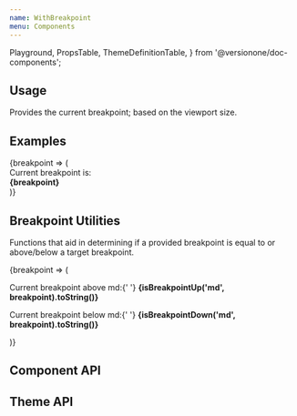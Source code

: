 ```yaml
---
name: WithBreakpoint
menu: Components
---
```


  Playground,
  PropsTable,
  ThemeDefinitionTable,
} from '@versionone/doc-components';

## Usage

Provides the current breakpoint; based on the viewport size.

## Examples

<Playground data-test="withbreakpoint">
  <WithBreakpoint>
    {breakpoint => (
      <div>
        Current breakpoint is:
        <div>
          <strong>{breakpoint}</strong>
        </div>
      </div>
    )}
  </WithBreakpoint>
</Playground>

## Breakpoint Utilities

Functions that aid in determining if a provided breakpoint is equal to or above/below a target breakpoint.

<Playground data-test="utilities">
  <WithBreakpoint>
    {breakpoint => (
      <div>
        <p>
          Current breakpoint above md:{' '}
          <strong>
            {isBreakpointUp('md', breakpoint).toString()}
          </strong>
        </p>
        <p>
          Current breakpoint below md:{' '}
          <strong>
            {isBreakpointDown('md', breakpoint).toString()}
          </strong>
        </p>
      </div>
    )}
  </WithBreakpoint>
</Playground>

## Component API

<PropsTable of={WithBreakpoint} />

## Theme API

<ThemeDefinitionTable of={WithBreakpoint} />
